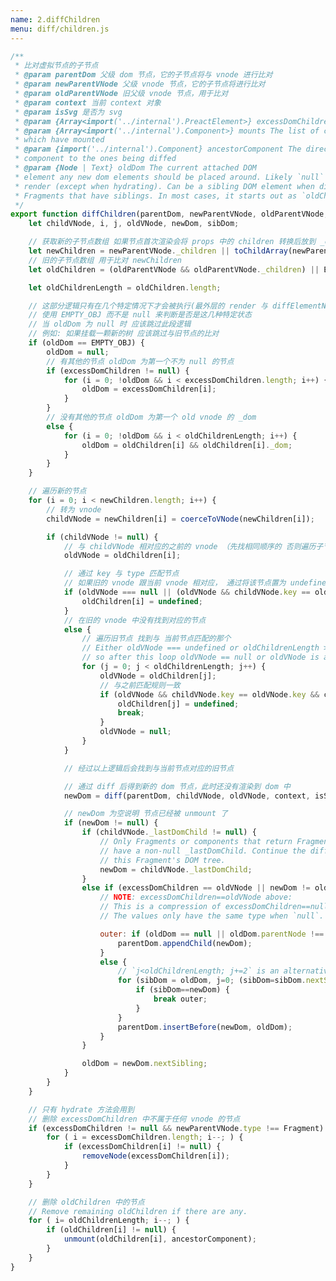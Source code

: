 ```yaml
---
name: 2.diffChildren
menu: diff/children.js
---
```


```js
/**
 * 比对虚拟节点的子节点
 * @param parentDom 父级 dom 节点，它的子节点将与 vnode 进行比对
 * @param newParentVNode 父级 vnode 节点，它的子节点将进行比对
 * @param oldParentVNode 旧父级 vnode 节点，用于比对
 * @param context 当前 context 对象
 * @param isSvg 是否为 svg
 * @param {Array<import('../internal').PreactElement>} excessDomChildren 额外的 dom 节点
 * @param {Array<import('../internal').Component>} mounts The list of components
 * which have mounted
 * @param {import('../internal').Component} ancestorComponent The direct parent
 * component to the ones being diffed
 * @param {Node | Text} oldDom The current attached DOM
 * element any new dom elements should be placed around. Likely `null` on first
 * render (except when hydrating). Can be a sibling DOM element when diffing
 * Fragments that have siblings. In most cases, it starts out as `oldChildren[0]._dom`.
 */
export function diffChildren(parentDom, newParentVNode, oldParentVNode, context, isSvg, excessDomChildren, mounts, ancestorComponent, oldDom) {
	let childVNode, i, j, oldVNode, newDom, sibDom;

    // 获取新的子节点数组 如果节点首次渲染会将 props 中的 children 转换后放到 _children 属性上
	let newChildren = newParentVNode._children || toChildArray(newParentVNode.props.children, newParentVNode._children=[], coerceToVNode, true);
	// 旧的子节点数组 用于比对 newChildren
	let oldChildren = (oldParentVNode && oldParentVNode._children) || EMPTY_ARR;

	let oldChildrenLength = oldChildren.length;

    // 这部分逻辑只有在几个特定情况下才会被执行(最外层的 render 与 diffElementNodes) 
    // 使用 EMPTY_OBJ 而不是 null 来判断是否是这几种特定状态
    // 当 oldDom 为 null 时 应该跳过此段逻辑
    // 例如: 如果挂载一颗新的树 应该跳过与旧节点的比对
	if (oldDom == EMPTY_OBJ) {
        oldDom = null;
        // 有其他的节点 oldDom 为第一个不为 null 的节点
		if (excessDomChildren != null) {
			for (i = 0; !oldDom && i < excessDomChildren.length; i++) {
				oldDom = excessDomChildren[i];
			}
		}
		// 没有其他的节点 oldDom 为第一个 old vnode 的 _dom
		else {
			for (i = 0; !oldDom && i < oldChildrenLength; i++) {
				oldDom = oldChildren[i] && oldChildren[i]._dom;
			}
		}
	}

    // 遍历新的节点
	for (i = 0; i < newChildren.length; i++) {
        // 转为 vnode
		childVNode = newChildren[i] = coerceToVNode(newChildren[i]);

		if (childVNode != null) {
			// 与 childVNode 相对应的之前的 vnode （先找相同顺序的 否则遍历子节点查找）
			oldVNode = oldChildren[i];

			// 通过 key 与 type 匹配节点
			// 如果旧的 vnode 跟当前 vnode 相对应， 通过将该节点置为 undefined 避免节点被卸载 null 已经用于空节点的占位了
			if (oldVNode === null || (oldVNode && childVNode.key == oldVNode.key && childVNode.type === oldVNode.type)) {
				oldChildren[i] = undefined;
			}
			// 在旧的 vnode 中没有找到对应的节点
			else {
				// 遍历旧节点 找到与 当前节点匹配的那个
				// Either oldVNode === undefined or oldChildrenLength > 0,
				// so after this loop oldVNode == null or oldVNode is a valid value.
				for (j = 0; j < oldChildrenLength; j++) {
					oldVNode = oldChildren[j];
					// 与之前匹配规则一致
					if (oldVNode && childVNode.key == oldVNode.key && childVNode.type === oldVNode.type) {
						oldChildren[j] = undefined;
						break;
					}
					oldVNode = null;
				}
			}

			// 经过以上逻辑后会找到与当前节点对应的旧节点

			// 通过 diff 后得到新的 dom 节点，此时还没有渲染到 dom 中
			newDom = diff(parentDom, childVNode, oldVNode, context, isSvg, excessDomChildren, mounts, ancestorComponent, null, oldDom);

			// newDom 为空说明 节点已经被 unmount 了
			if (newDom != null) {
				if (childVNode._lastDomChild != null) {
					// Only Fragments or components that return Fragment like VNodes will
					// have a non-null _lastDomChild. Continue the diff from the end of
					// this Fragment's DOM tree.
					newDom = childVNode._lastDomChild;
				}
				else if (excessDomChildren == oldVNode || newDom != oldDom || newDom.parentNode == null) {
					// NOTE: excessDomChildren==oldVNode above:
					// This is a compression of excessDomChildren==null && oldVNode==null!
					// The values only have the same type when `null`.

					outer: if (oldDom == null || oldDom.parentNode !== parentDom) {
						parentDom.appendChild(newDom);
					}
					else {
						// `j<oldChildrenLength; j+=2` is an alternative to `j++<oldChildrenLength/2`
						for (sibDom = oldDom, j=0; (sibDom=sibDom.nextSibling) && j<oldChildrenLength; j+=2) {
							if (sibDom==newDom) {
								break outer;
							}
						}
						parentDom.insertBefore(newDom, oldDom);
					}
				}

				oldDom = newDom.nextSibling;
			}
		}
	}

	// 只有 hydrate 方法会用到
	// 删除 excessDomChildren 中不属于任何 vnode 的节点
	if (excessDomChildren != null && newParentVNode.type !== Fragment) {
		for ( i = excessDomChildren.length; i--; ) {
			if (excessDomChildren[i] != null) {
				removeNode(excessDomChildren[i]);
			}
		}
	}

	// 删除 oldChildren 中的节点
	// Remove remaining oldChildren if there are any.
	for ( i= oldChildrenLength; i--; ) {
		if (oldChildren[i] != null) {
			unmount(oldChildren[i], ancestorComponent);
		}
	}
}
```